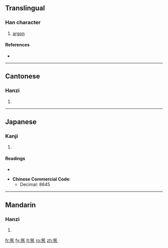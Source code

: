 {{also|氩}}
==Translingual==

===Han character===
{{Han char|rn=84|rad=气|as=08|sn=12|four=8011<sub>7</sub>|canj=人弓一中一 (ONMLM)}}

# [[argon]]

====References====
* {{Han ref|kx=0600.011|dkj=17069|hdz=32013.040|uh=6C2C|ud=27692|bh=B4E3|bd=46307}}

----

==Cantonese==

===Hanzi===
{{yue-hanzi|jyut=|y=a3|sim=氩}}

# {{defn|Cantonese|sort=气08}}

----

==Japanese==

===Kanji===
{{ja-kanji|grade=|rs=气08}}

# {{defn|Japanese}}

====Readings====
* {{ja-readings|on=[[あ]] (a)|kun=}}

* '''Chinese Commercial Code''':
** Decimal: 8645

----

==Mandarin==

===Hanzi===
{{cmn-hanzi|sim=氩|pin=[[yà]] ([[ya4]])|wg=ya<sup>4</sup>}}

# {{defn|Mandarin|sort=气08}}

[[fr:氬]]
[[fy:氬]]
[[lt:氬]]
[[ro:氬]]
[[zh:氬]]